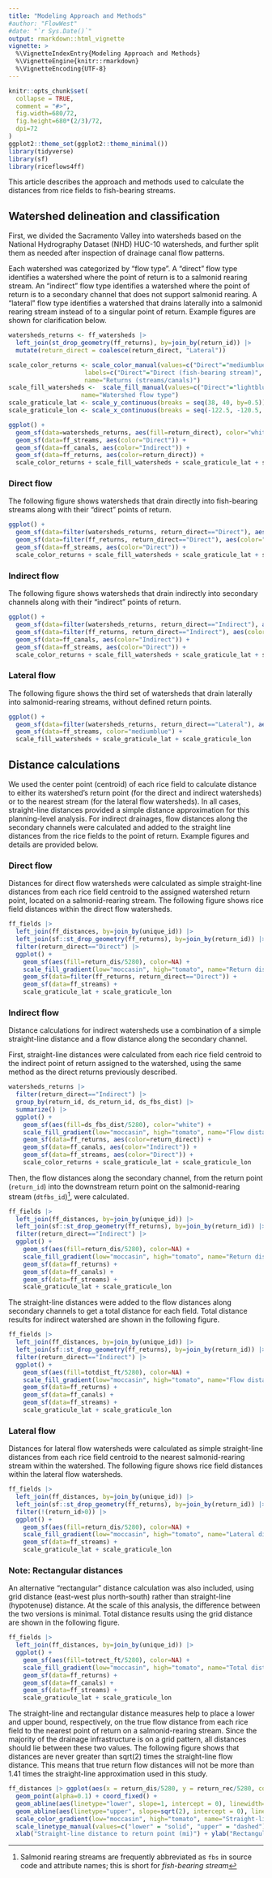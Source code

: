 ```yaml
---
title: "Modeling Approach and Methods"
#author: "FlowWest"
#date: "`r Sys.Date()`"
output: rmarkdown::html_vignette
vignette: >
  %\VignetteIndexEntry{Modeling Approach and Methods}
  %\VignetteEngine{knitr::rmarkdown}
  %\VignetteEncoding{UTF-8}
---
```


```r
knitr::opts_chunk$set(
  collapse = TRUE,
  comment = "#>",
  fig.width=680/72,
  fig.height=680*(2/3)/72,
  dpi=72
)
ggplot2::theme_set(ggplot2::theme_minimal())
library(tidyverse)
library(sf)
library(riceflows4ff)
```

This article describes the approach and methods used to calculate the distances from rice fields to fish-bearing streams.

## Watershed delineation and classification

First, we divided the Sacramento Valley into watersheds based on the National Hydrography Dataset (NHD) HUC-10 watersheds, and further split them as needed after inspection of drainage canal flow patterns.

Each watershed was categorized by “flow type”.  A “direct” flow type identifies a watershed where the point of return is to a salmonid rearing stream. An “indirect” flow type identifies a watershed where the point of return is to a secondary channel that does not support salmonid rearing. A “lateral” flow type identifies a watershed that drains laterally into a salmonid rearing stream instead of to a singular point of return. Example figures are shown for clarification below.

```r
watersheds_returns <- ff_watersheds |> 
  left_join(st_drop_geometry(ff_returns), by=join_by(return_id)) |>
  mutate(return_direct = coalesce(return_direct, "Lateral"))

scale_color_returns <- scale_color_manual(values=c("Direct"="mediumblue", "Indirect"="darkred"), 
                     labels=c("Direct"="Direct (fish-bearing stream)", "Indirect"="Indirect (secondary canal)"),
                     name="Returns (streams/canals)")
scale_fill_watersheds <-  scale_fill_manual(values=c("Direct"="lightblue", "Indirect"="pink", "Lateral"="moccasin"), 
                    name="Watershed flow type")
scale_graticule_lat <- scale_y_continuous(breaks = seq(38, 40, by=0.5))
scale_graticule_lon <- scale_x_continuous(breaks = seq(-122.5, -120.5, by=0.5))

ggplot() + 
  geom_sf(data=watersheds_returns, aes(fill=return_direct), color="white") +
  geom_sf(data=ff_streams, aes(color="Direct")) + 
  geom_sf(data=ff_canals, aes(color="Indirect")) + 
  geom_sf(data=ff_returns, aes(color=return_direct)) + 
  scale_color_returns + scale_fill_watersheds + scale_graticule_lat + scale_graticule_lon
```

### Direct flow

The following figure shows watersheds that drain directly into fish-bearing streams along with their “direct” points of return.

```r
ggplot() + 
  geom_sf(data=filter(watersheds_returns, return_direct=="Direct"), aes(fill="Direct"), color="white") +
  geom_sf(data=filter(ff_returns, return_direct=="Direct"), aes(color="Direct")) +
  geom_sf(data=ff_streams, aes(color="Direct")) + 
  scale_color_returns + scale_fill_watersheds + scale_graticule_lat + scale_graticule_lon
```

### Indirect flow

The following figure shows watersheds that drain indirectly into secondary channels along with their “indirect” points of return.

```r
ggplot() + 
  geom_sf(data=filter(watersheds_returns, return_direct=="Indirect"), aes(fill="Indirect"), color="white") +
  geom_sf(data=filter(ff_returns, return_direct=="Indirect"), aes(color="Indirect")) +
  geom_sf(data=ff_canals, aes(color="Indirect")) +
  geom_sf(data=ff_streams, aes(color="Direct")) +
  scale_color_returns + scale_fill_watersheds + scale_graticule_lat + scale_graticule_lon
```

### Lateral flow

The following figure shows the third set of watersheds that drain laterally into salmonid-rearing streams, without defined return points.

```r
ggplot() + 
  geom_sf(data=filter(watersheds_returns, return_direct=="Lateral"), aes(fill="Lateral"), color="white") +
  geom_sf(data=ff_streams, color="mediumblue") +
  scale_fill_watersheds + scale_graticule_lat + scale_graticule_lon
```

## Distance calculations

We used the center point (centroid) of each rice field to calculate distance to either its watershed’s return point (for the direct and indirect watersheds) or to the nearest stream (for the lateral flow watersheds). In all cases, straight-line distances provided a simple distance approximation for this planning-level analysis. For indirect drainages, flow distances along the secondary channels were calculated and added to the straight line distances from the rice fields to the point of return. Example figures and details are provided below.

### Direct flow

Distances for direct flow watersheds were calculated as simple straight-line distances from each rice field centroid to the assigned watershed return point, located on a salmonid-rearing stream. The following figure shows rice field distances within the direct flow watersheds.

```r
ff_fields |> 
  left_join(ff_distances, by=join_by(unique_id)) |>
  left_join(sf::st_drop_geometry(ff_returns), by=join_by(return_id)) |>
  filter(return_direct=="Direct") |>
  ggplot() + 
    geom_sf(aes(fill=return_dis/5280), color=NA) + 
    scale_fill_gradient(low="moccasin", high="tomato", name="Return distance (mi)") + 
    geom_sf(data=filter(ff_returns, return_direct=="Direct")) +
    geom_sf(data=ff_streams) +
    scale_graticule_lat + scale_graticule_lon
```

### Indirect flow

Distance calculations for indirect watersheds use a combination of a simple straight-line distance and a flow distance along the secondary channel. 

First, straight-line distances were calculated from each rice field centroid to the indirect point of return assigned to the watershed, using the same method as the direct returns previously described. 

```r
watersheds_returns |> 
  filter(return_direct=="Indirect") |>
  group_by(return_id, ds_return_id, ds_fbs_dist) |> 
  summarize() |> 
  ggplot() + 
    geom_sf(aes(fill=ds_fbs_dist/5280), color="white") +
    scale_fill_gradient(low="moccasin", high="tomato", name="Flow distance (mi)") + 
    geom_sf(data=ff_returns, aes(color=return_direct)) +
    geom_sf(data=ff_canals, aes(color="Indirect")) +
    geom_sf(data=ff_streams, aes(color="Direct")) +
    scale_color_returns + scale_graticule_lat + scale_graticule_lon
```

Then, the flow distances along the secondary channel, from the return point (`return_id`) into the downstream return point on the salmonid-rearing stream (`dtfbs_id`)^[Salmonid rearing streams are frequently abbreviated as `fbs` in source code and attribute names; this is short for *fish-bearing stream*], were calculated.

```r
ff_fields |>
  left_join(ff_distances, by=join_by(unique_id)) |>
  left_join(sf::st_drop_geometry(ff_returns), by=join_by(return_id)) |>
  filter(return_direct=="Indirect") |>
  ggplot() + 
    geom_sf(aes(fill=return_dis/5280), color=NA) + 
    scale_fill_gradient(low="moccasin", high="tomato", name="Return distance (mi)") + 
    geom_sf(data=ff_returns) +
    geom_sf(data=ff_canals) +
    geom_sf(data=ff_streams) +
    scale_graticule_lat + scale_graticule_lon
```

The straight-line distances were added to the flow distances along secondary channels to get a total distance for each field. Total distance results for indirect watershed are shown in the following figure.

```r
ff_fields |> 
  left_join(ff_distances, by=join_by(unique_id)) |>
  left_join(sf::st_drop_geometry(ff_returns), by=join_by(return_id)) |>
  filter(return_direct=="Indirect") |>
  ggplot() + 
    geom_sf(aes(fill=totdist_ft/5280), color=NA) + 
    scale_fill_gradient(low="moccasin", high="tomato", name="Flow distance + \nreturn distance (mi)") + 
    geom_sf(data=ff_returns) +
    geom_sf(data=ff_canals) +
    geom_sf(data=ff_streams) +
    scale_graticule_lat + scale_graticule_lon
```

### Lateral flow 

Distances for lateral flow watersheds were calculated as simple straight-line distances from each rice field centroid to the nearest salmonid-rearing stream within the watershed. The following figure shows rice field distances within the lateral flow watersheds.

```r
ff_fields |> 
  left_join(ff_distances, by=join_by(unique_id)) |>
  left_join(sf::st_drop_geometry(ff_returns), by=join_by(return_id)) |>
  filter(!(return_id>0)) |>
  ggplot() + 
    geom_sf(aes(fill=return_dis/5280), color=NA) + 
    scale_fill_gradient(low="moccasin", high="tomato", name="Lateral distance (mi)") + 
    geom_sf(data=ff_streams) +
    scale_graticule_lat + scale_graticule_lon
```

### Note: Rectangular distances

An alternative “rectangular” distance calculation was also included, using grid distance (east-west plus north-south) rather than straight-line (hypotenuse) distance. At the scale of this analysis, the difference between the two versions is minimal. Total distance results using the grid distance are shown in the following figure.

```r
ff_fields |> 
  left_join(ff_distances, by=join_by(unique_id)) |>
  ggplot() + 
    geom_sf(aes(fill=totrect_ft/5280), color=NA) + 
    scale_fill_gradient(low="moccasin", high="tomato", name="Total distance (mi) \n(rect. grid distance)") + 
    geom_sf(data=ff_returns) +
    geom_sf(data=ff_canals) +
    geom_sf(data=ff_streams) +
    scale_graticule_lat + scale_graticule_lon
```

The straight-line and rectangular distance measures help to place a lower and upper bound, respectively, on the true flow distance from each rice field to the nearest point of return on a salmonid-rearing stream. Since the majority of the drainage infrastructure is on a grid pattern, all distances should lie between these two values. The following figure shows that distances are never greater than sqrt(2) times the straight-line flow distance. This means that true return flow distances will not be more than 1.41 times the straight-line approximation used in this study.

```r
ff_distances |> ggplot(aes(x = return_dis/5280, y = return_rec/5280, color=return_dis/5280)) + 
  geom_point(alpha=0.1) + coord_fixed() + 
  geom_abline(aes(linetype="lower", slope=1, intercept = 0), linewidth=1) + 
  geom_abline(aes(linetype="upper", slope=sqrt(2), intercept = 0), linewidth=1) + 
  scale_color_gradient(low="moccasin", high="tomato", name="Straight-line distance \nto return point (mi)") + 
  scale_linetype_manual(values=c("lower" = "solid", "upper" = "dashed"), labels=c("lower"="y=x","upper"="y=sqrt(2)*x"), name="Reference Line") +
  xlab("Straight-line distance to return point (mi)") + ylab("Rectangular distance to return point (mi)") 
```


